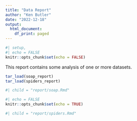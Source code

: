 ```yaml
---
title: "Data Report"
author: "Ken Butler"
date: "2022-12-18"
output: 
  html_document:
    df_print: paged
---
```


```r
#| setup,
#| echo = FALSE
knitr::opts_chunk$set(echo = FALSE)
```


This report contains some analysis of one or more datasets.

```r
tar_load(soap_report)
tar_load(spiders_report)
```


```r
#| child = "report/soap.Rmd"
```


```r
#| echo = FALSE
knitr::opts_chunk$set(echo = TRUE)
```


```r
#| child = "report/spiders.Rmd"
```


 
